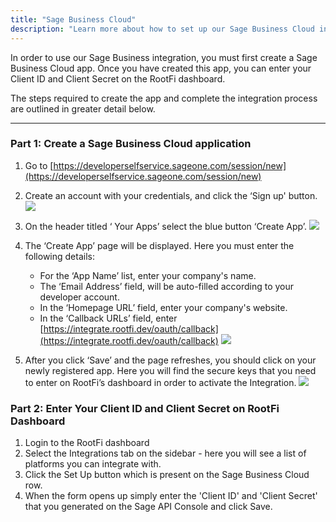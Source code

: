 ```yaml
---
title: "Sage Business Cloud"
description: "Learn more about how to set up our Sage Business Cloud integration."
---
```


In order to use our Sage Business integration, you must first create a Sage Business Cloud app. Once you have created this app, you can enter your Client ID and Client Secret on the RootFi dashboard.

The steps required to create the app and complete the integration process are outlined in greater detail below.

---

### Part 1: Create a Sage Business Cloud application

1. Go to [https://developerselfservice.sageone.com/session/new](https://developerselfservice.sageone.com/session/new)

1. Create an account with your credentials, and click the ‘Sign up' button.
   ![](/images/a54a203-Screenshot_2022-12-29_at_12.10.05.png)

1. On the header titled ‘ Your Apps’ select the blue button ‘Create App’.
   ![](/images/6b35a21-Screenshot_2022-12-29_at_12.12.35.png)

1. The ‘Create App’ page will be displayed. Here you must enter the following details:

   - For the ‘App Name’ list, enter your company's name.
   - The ‘Email Address’ field, will be auto-filled according to your developer account.
   - In the ‘Homepage URL’ field, enter your company's website.
   - In the ‘Callback URLs’ field, enter [https://integrate.rootfi.dev/oauth/callback](https://integrate.rootfi.dev/oauth/callback)
     ![](/images/5f8235f-Screenshot_2022-12-29_at_12.15.51.png)

1. After you click ‘Save’ and the page refreshes, you should click on your newly registered app. Here you will find the secure keys that you need to enter on RootFi’s dashboard in order to activate the Integration.
   ![](/images/cc8e599-Screenshot_2022-12-29_at_12.20.28.png)

### Part 2: Enter Your Client ID and Client Secret on RootFi Dashboard

1. Login to the RootFi dashboard
2. Select the Integrations tab on the sidebar - here you will see a list of platforms you can integrate with.
3. Click the Set Up button which is present on the Sage Business Cloud row.
4. When the form opens up simply enter the 'Client ID' and 'Client Secret' that you generated on the Sage API Console and click Save.
